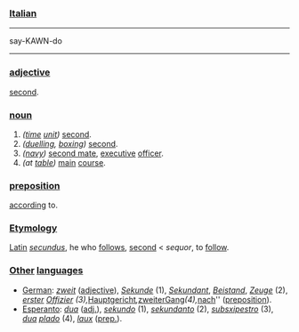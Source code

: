===[[Italian]]===

----
say-KAWN-do
----

===[[adjective]]===

[[second]].

===[[noun]]===

#''([[time]] [[unit]])'' [[second]].
#''([[duel|duelling]], [[box|boxing]])'' [[second]].
#''([[navy]])'' [[second mate]], [[executive]] [[officer]].
#''(at [[table]])'' [[main]] [[course]].

===[[preposition]]===

[[accord|according]] to.

===[[Etymology]]===

[[Latin]] ''[[secundus]]'', he who [[follow|follows]], [[second]] < ''sequor'', to [[follow]].

===[[other|Other]] [[language|languages]]===

*[[German]]: ''[[zweit]]'' ([[adjective]]), ''[[Sekunde]]'' (1), ''[[Sekundant]]'', ''[[Beistand]]'', ''[[Zeuge]]'' (2), ''[[erst|erster]] [[Offizier]] (3), ''[[Hauptgericht]]'', ''[[zweit|zweiter]]'' ''[[Gang]]'' (4), ''[[nach]]''  ([[preposition]]).
*[[Esperanto]]: ''[[dua]]'' ([[adj.]]), ''[[sekundo]]'' (1), ''[[sekundanto]]'' (2), ''[[subsxipestro]]'' (3), ''[[dua]] [[plado]]'' (4), ''[[laux]]'' ([[preposition|prep.]]).